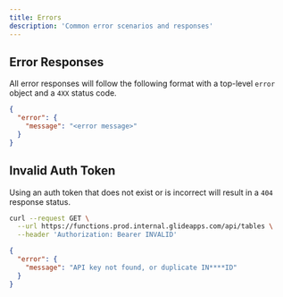 ```yaml
---
title: Errors
description: 'Common error scenarios and responses'
---
```


## Error Responses

All error responses will follow the following format with a top-level `error` object and a `4XX` status code.

```json
{
  "error": {
    "message": "<error message>"
  }
}
```

## Invalid Auth Token

Using an auth token that does not exist or is incorrect will result in a `404` response status.

```bash
curl --request GET \
  --url https://functions.prod.internal.glideapps.com/api/tables \
  --header 'Authorization: Bearer INVALID'
```

```json
{
  "error": {
    "message": "API key not found, or duplicate IN****ID"
  }
}
```
